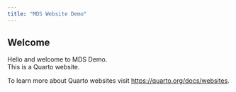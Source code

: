 ```yaml
---
title: "MDS Website Demo"
---
```


## Welcome
Hello and welcome to MDS Demo.
<br/>This is a Quarto website.


To learn more about Quarto websites visit <https://quarto.org/docs/websites>.
